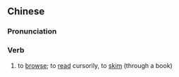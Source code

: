 {{also|涉猎}}
==Chinese==
{{zh-forms|s=涉猎}}

===Pronunciation===
{{zh-pron
|m=shèliè
|c=sip3 lip6
|cat=v
}}

===Verb===
{{zh-verb}}

# to [[browse]]; to [[read]] cursorily, to [[skim]] (through a book)
